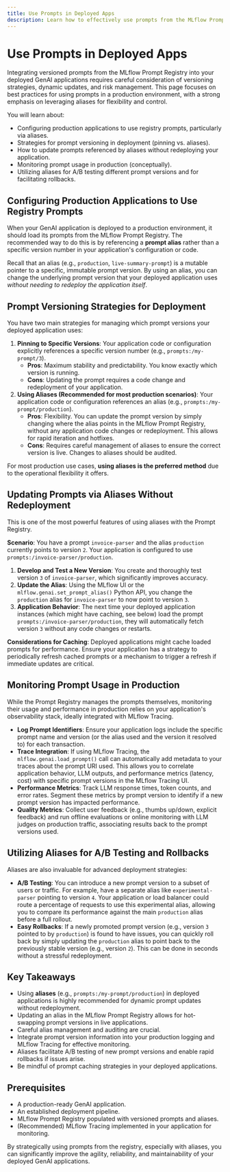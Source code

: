 ```yaml
---
title: Use Prompts in Deployed Apps
description: Learn how to effectively use prompts from the MLflow Prompt Registry in your deployed GenAI applications, leveraging aliases for dynamic updates and A/B testing.
---
```


# Use Prompts in Deployed Apps

Integrating versioned prompts from the MLflow Prompt Registry into your deployed GenAI applications requires careful consideration of versioning strategies, dynamic updates, and risk management. This page focuses on best practices for using prompts in a production environment, with a strong emphasis on leveraging aliases for flexibility and control.

You will learn about:

- Configuring production applications to use registry prompts, particularly via aliases.
- Strategies for prompt versioning in deployment (pinning vs. aliases).
- How to update prompts referenced by aliases without redeploying your application.
- Monitoring prompt usage in production (conceptually).
- Utilizing aliases for A/B testing different prompt versions and for facilitating rollbacks.

## Configuring Production Applications to Use Registry Prompts

When your GenAI application is deployed to a production environment, it should load its prompts from the MLflow Prompt Registry. The recommended way to do this is by referencing a **prompt alias** rather than a specific version number in your application's configuration or code.

Recall that an alias (e.g., `production`, `live-summary-prompt`) is a mutable pointer to a specific, immutable prompt version. By using an alias, you can change the underlying prompt version that your deployed application uses _without needing to redeploy the application itself_.

## Prompt Versioning Strategies for Deployment

You have two main strategies for managing which prompt versions your deployed application uses:

1.  **Pinning to Specific Versions**: Your application code or configuration explicitly references a specific version number (e.g., `prompts:/my-prompt/3`).
    - **Pros**: Maximum stability and predictability. You know exactly which version is running.
    - **Cons**: Updating the prompt requires a code change and redeployment of your application.
2.  **Using Aliases (Recommended for most production scenarios)**: Your application code or configuration references an alias (e.g., `prompts:/my-prompt/production`).
    - **Pros**: Flexibility. You can update the prompt version by simply changing where the alias points in the MLflow Prompt Registry, without any application code changes or redeployment. This allows for rapid iteration and hotfixes.
    - **Cons**: Requires careful management of aliases to ensure the correct version is live. Changes to aliases should be audited.

For most production use cases, **using aliases is the preferred method** due to the operational flexibility it offers.

## Updating Prompts via Aliases Without Redeployment

This is one of the most powerful features of using aliases with the Prompt Registry.

**Scenario**: You have a prompt `invoice-parser` and the alias `production` currently points to version `2`. Your application is configured to use `prompts:/invoice-parser/production`.

1.  **Develop and Test a New Version**: You create and thoroughly test version `3` of `invoice-parser`, which significantly improves accuracy.
2.  **Update the Alias**: Using the MLflow UI or the `mlflow.genai.set_prompt_alias()` Python API, you change the `production` alias for `invoice-parser` to now point to version `3`.
3.  **Application Behavior**: The next time your deployed application instances (which might have caching, see below) load the prompt `prompts:/invoice-parser/production`, they will automatically fetch version `3` without any code changes or restarts.

**Considerations for Caching**: Deployed applications might cache loaded prompts for performance. Ensure your application has a strategy to periodically refresh cached prompts or a mechanism to trigger a refresh if immediate updates are critical.

## Monitoring Prompt Usage in Production

While the Prompt Registry manages the prompts themselves, monitoring their usage and performance in production relies on your application's observability stack, ideally integrated with MLflow Tracing.

- **Log Prompt Identifiers**: Ensure your application logs include the specific prompt name and version (or the alias used and the version it resolved to) for each transaction.
- **Trace Integration**: If using MLflow Tracing, the `mlflow.genai.load_prompt()` call can automatically add metadata to your traces about the prompt URI used. This allows you to correlate application behavior, LLM outputs, and performance metrics (latency, cost) with specific prompt versions in the MLflow Tracing UI.
- **Performance Metrics**: Track LLM response times, token counts, and error rates. Segment these metrics by prompt version to identify if a new prompt version has impacted performance.
- **Quality Metrics**: Collect user feedback (e.g., thumbs up/down, explicit feedback) and run offline evaluations or online monitoring with LLM judges on production traffic, associating results back to the prompt versions used.

<!-- TODO(image): Conceptual diagram showing a deployed app, requests coming in, app loading prompt via alias from Registry, interaction with LLM, and traces/logs capturing prompt version info. -->

## Utilizing Aliases for A/B Testing and Rollbacks

Aliases are also invaluable for advanced deployment strategies:

- **A/B Testing**: You can introduce a new prompt version to a subset of users or traffic. For example, have a separate alias like `experimental-parser` pointing to version `4`. Your application or load balancer could route a percentage of requests to use this experimental alias, allowing you to compare its performance against the main `production` alias before a full rollout.
- **Easy Rollbacks**: If a newly promoted prompt version (e.g., version `3` pointed to by `production`) is found to have issues, you can quickly roll back by simply updating the `production` alias to point back to the previously stable version (e.g., version `2`). This can be done in seconds without a stressful redeployment.

<!-- TODO(image): Diagram illustrating A/B testing with two aliases (`production` and `experimental`) pointing to different prompt versions, with traffic split between them. -->

## Key Takeaways

- Using **aliases** (e.g., `prompts:/my-prompt/production`) in deployed applications is highly recommended for dynamic prompt updates without redeployment.
- Updating an alias in the MLflow Prompt Registry allows for hot-swapping prompt versions in live applications.
- Careful alias management and auditing are crucial.
- Integrate prompt version information into your production logging and MLflow Tracing for effective monitoring.
- Aliases facilitate A/B testing of new prompt versions and enable rapid rollbacks if issues arise.
- Be mindful of prompt caching strategies in your deployed applications.

## Prerequisites

- A production-ready GenAI application.
- An established deployment pipeline.
- MLflow Prompt Registry populated with versioned prompts and aliases.
- (Recommended) MLflow Tracing implemented in your application for monitoring.

By strategically using prompts from the registry, especially with aliases, you can significantly improve the agility, reliability, and maintainability of your deployed GenAI applications.
